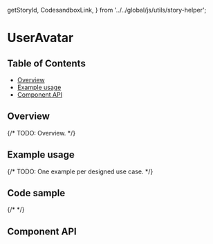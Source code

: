   getStoryId,
  CodesandboxLink,
} from '../../global/js/utils/story-helper';

# UserAvatar

## Table of Contents

- [Overview](#overview)
- [Example usage](#example-usage)
- [Component API](#component-api)

## Overview

{/* TODO: Overview. */}

## Example usage

{/* TODO: One example per designed use case. */}

<Canvas>
  <Story id={getStoryId(UserAvatar.displayName, 'default')} />
</Canvas>

## Code sample

{/* <CodesandboxLink exampleDirectory="UserAvatar" /> */}

## Component API

<ArgsTable />
